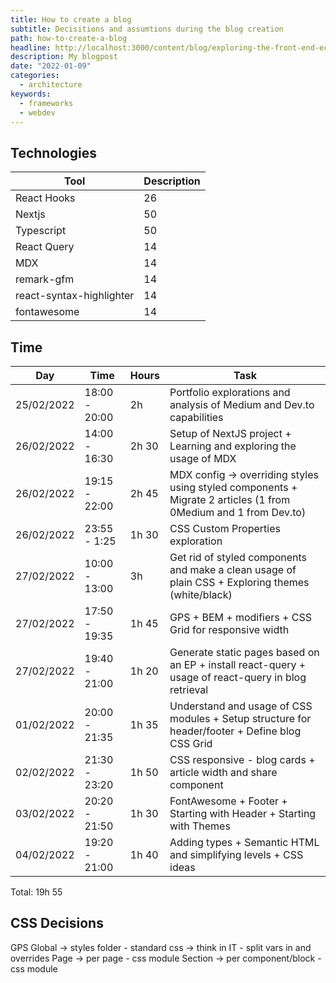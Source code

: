 ```yaml
---
title: How to create a blog
subtitle: Decisitions and assumtions during the blog creation
path: how-to-create-a-blog
headline: http://localhost:3000/content/blog/exploring-the-front-end-ecosystems-by-numbers/main.png
description: My blogpost
date: "2022-01-09"
categories:
  - architecture
keywords:
  - frameworks
  - webdev
---
```


## Technologies

| Tool         | Description        |
| -------      | ------------------ |
| React Hooks  | 26                 |
| Nextjs       | 50                 |
| Typescript   | 50                 |
| React Query  | 14                 |
| MDX          | 14                 |
| remark-gfm   | 14                 |
| react-syntax-highlighter          | 14                 |
| fontawesome  | 14                 |


## Time

| Day        | Time          | Hours | Task |
| ---------- | ------------- | ----- | ----- |
| 25/02/2022 | 18:00 - 20:00 | 2h    | Portfolio explorations and analysis of Medium and Dev.to capabilities |
| 26/02/2022 | 14:00 - 16:30 | 2h 30 | Setup of NextJS project + Learning and exploring the usage of MDX     |
| 26/02/2022 | 19:15 - 22:00 | 2h 45 | MDX config -> overriding styles using styled components + Migrate 2 articles (1 from 0Medium and 1 from Dev.to) | 
| 26/02/2022 | 23:55 - 1:25  | 1h 30 | CSS Custom Properties exploration |
| 27/02/2022 | 10:00 - 13:00 | 3h    | Get rid of styled components and make a clean usage of plain CSS + Exploring themes (white/black) |
| 27/02/2022 | 17:50 - 19:35 | 1h 45 | GPS + BEM + modifiers + CSS Grid for responsive width |
| 27/02/2022 | 19:40 - 21:00 | 1h 20 | Generate static pages based on an EP + install react-query + usage of react-query in blog retrieval |
| 01/02/2022 | 20:00 - 21:35 | 1h 35 | Understand and usage of CSS modules + Setup structure for header/footer + Define blog CSS Grid |
| 02/02/2022 | 21:30 - 23:20 | 1h 50 | CSS responsive - blog cards + article width and share component |
| 03/02/2022 | 20:20 - 21:50 | 1h 30 | FontAwesome + Footer + Starting with Header + Starting with Themes |
| 04/02/2022 | 19:20 - 21:00 | 1h 40 | Adding types + Semantic HTML and simplifying levels + CSS ideas |

Total: 19h 55


## CSS Decisions

GPS
Global -> styles folder - standard css -> think in IT - split vars in and overrides
Page -> per page - css module 
Section -> per component/block - css module
